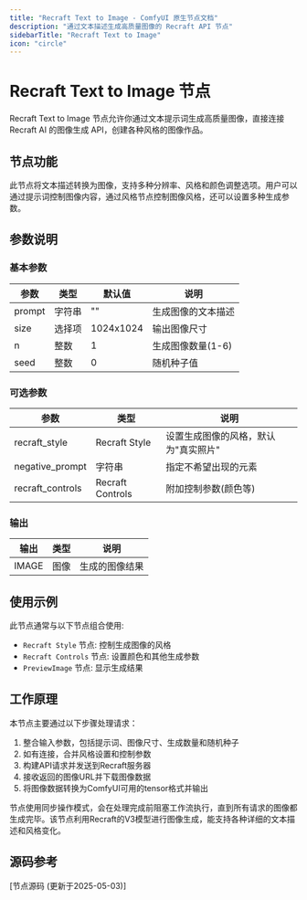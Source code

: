 ```yaml
---
title: "Recraft Text to Image - ComfyUI 原生节点文档"
description: "通过文本描述生成高质量图像的 Recraft API 节点"
sidebarTitle: "Recraft Text to Image"
icon: "circle"
---
```


# Recraft Text to Image 节点

Recraft Text to Image 节点允许你通过文本提示词生成高质量图像，直接连接 Recraft AI 的图像生成 API，创建各种风格的图像作品。

## 节点功能

此节点将文本描述转换为图像，支持多种分辨率、风格和颜色调整选项。用户可以通过提示词控制图像内容，通过风格节点控制图像风格，还可以设置多种生成参数。

## 参数说明

### 基本参数

| 参数 | 类型 | 默认值 | 说明 |
|-----|-----|-------|------|
| prompt | 字符串 | "" | 生成图像的文本描述 |
| size | 选择项 | 1024x1024 | 输出图像尺寸 |
| n | 整数 | 1 | 生成图像数量(1-6) |
| seed | 整数 | 0 | 随机种子值 |

### 可选参数

| 参数 | 类型 | 说明 |
|-----|-----|------|
| recraft_style | Recraft Style | 设置生成图像的风格，默认为"真实照片" |
| negative_prompt | 字符串 | 指定不希望出现的元素 |
| recraft_controls | Recraft Controls | 附加控制参数(颜色等) |

### 输出

| 输出 | 类型 | 说明 |
|-----|-----|------|
| IMAGE | 图像 | 生成的图像结果 |

## 使用示例

此节点通常与以下节点组合使用:

- `Recraft Style` 节点: 控制生成图像的风格
- `Recraft Controls` 节点: 设置颜色和其他生成参数
- `PreviewImage` 节点: 显示生成结果

## 工作原理

本节点主要通过以下步骤处理请求：

1. 整合输入参数，包括提示词、图像尺寸、生成数量和随机种子
2. 如有连接，合并风格设置和控制参数
3. 构建API请求并发送到Recraft服务器
4. 接收返回的图像URL并下载图像数据
5. 将图像数据转换为ComfyUI可用的tensor格式并输出

节点使用同步操作模式，会在处理完成前阻塞工作流执行，直到所有请求的图像都生成完毕。该节点利用Recraft的V3模型进行图像生成，能支持各种详细的文本描述和风格变化。

## 源码参考

[节点源码 (更新于2025-05-03)] 